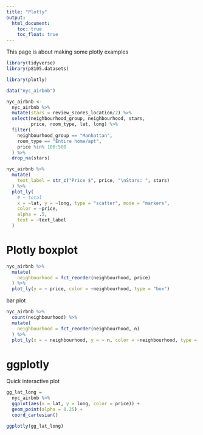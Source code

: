 ```yaml
---
title: "Plotly"
output: 
  html_document:
    toc: true
    toc_float: true
---
```


This page is about making some plotly examples

```r
library(tidyverse)
library(p8105.datasets)

library(plotly)
```

```r
data("nyc_airbnb")

nyc_airbnb <-
  nyc_airbnb %>%
  mutate(stars = review_scores_location/2) %>%
  select(neighbourhood_group, neighbourhood, stars, 
         price, room_type, lat, long) %>%
  filter(
    neighbourhood_group == "Manhattan",
    room_type == "Entire home/apt",
    price %in% 100:500
  ) %>%
  drop_na(stars)
```

```r
nyc_airbnb %>%
  mutate(
    text_label = str_c("Price $", price, "\nStars: ", stars)
  ) %>%
  plot_ly(
    # ~ total
    x = ~lat, y = ~long, type = "scatter", mode = "markers",
    color = ~price,
    alpha = .5,
    text = ~text_label
  )
```

# Plotly boxplot

```r
nyc_airbnb %>%
  mutate(
    neighbourhood = fct_reorder(neighbourhood, price)
  ) %>%
  plot_ly(y = ~ price, color = ~neighbourhood, type = "box")
```
bar plot

```r
nyc_airbnb %>%
  count(neighbourhood) %>%
  mutate(
    neighbourhood = fct_reorder(neighbourhood, n)
  ) %>%
  plot_ly(x = ~ neighbourhood, y = ~ n, color = ~neighbourhood, type = "bar")
```

# ggplotly

Quick interactive plot
```r
gg_lat_long = 
  nyc_airbnb %>%
  ggplot(aes(x = lat, y = long, color = price)) +
  geom_point(alpha = 0.25) +
  coord_cartesian()

ggplotly(gg_lat_long)
```

```r

```


